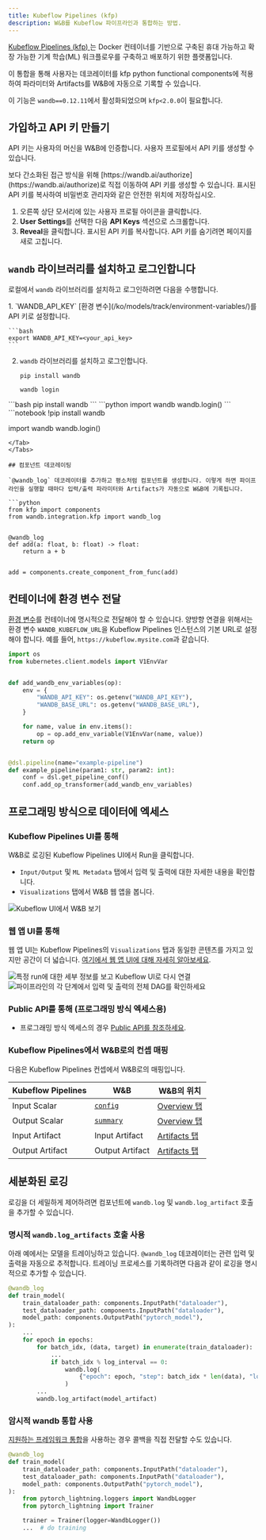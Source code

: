 ```yaml
---
title: Kubeflow Pipelines (kfp)
description: W&B를 Kubeflow 파이프라인과 통합하는 방법.
---
```


[Kubeflow Pipelines (kfp) ](https://www.kubeflow.org/docs/components/pipelines/overview/)는 Docker 컨테이너를 기반으로 구축된 휴대 가능하고 확장 가능한 기계 학습(ML) 워크플로우를 구축하고 배포하기 위한 플랫폼입니다.

이 통합을 통해 사용자는 데코레이터를 kfp python functional components에 적용하여 파라미터와 Artifacts를 W&B에 자동으로 기록할 수 있습니다.

이 기능은 `wandb==0.12.11`에서 활성화되었으며 `kfp<2.0.0`이 필요합니다.

## 가입하고 API 키 만들기

API 키는 사용자의 머신을 W&B에 인증합니다. 사용자 프로필에서 API 키를 생성할 수 있습니다.

<Note>
보다 간소화된 접근 방식을 위해 [https://wandb.ai/authorize](https://wandb.ai/authorize)로 직접 이동하여 API 키를 생성할 수 있습니다. 표시된 API 키를 복사하여 비밀번호 관리자와 같은 안전한 위치에 저장하십시오.
</Note>

1. 오른쪽 상단 모서리에 있는 사용자 프로필 아이콘을 클릭합니다.
2. **User Settings**를 선택한 다음 **API Keys** 섹션으로 스크롤합니다.
3. **Reveal**을 클릭합니다. 표시된 API 키를 복사합니다. API 키를 숨기려면 페이지를 새로 고칩니다.

## `wandb` 라이브러리를 설치하고 로그인합니다

로컬에서 `wandb` 라이브러리를 설치하고 로그인하려면 다음을 수행합니다.

<Tabs>
<Tab title="커맨드라인">
1. `WANDB_API_KEY` [환경 변수](/ko/models/track/environment-variables/)를 API 키로 설정합니다.

    ```bash
    export WANDB_API_KEY=<your_api_key>
    ```

2. `wandb` 라이브러리를 설치하고 로그인합니다.

    ```shell
    pip install wandb

    wandb login
    ```
</Tab>
<Tab title="Python">
```bash
pip install wandb
```
```python
import wandb
wandb.login()
```
</Tab>
<Tab title="Python notebook">
```notebook
!pip install wandb

import wandb
wandb.login()
```
</Tab>
</Tabs>

## 컴포넌트 데코레이팅

`@wandb_log` 데코레이터를 추가하고 평소처럼 컴포넌트를 생성합니다. 이렇게 하면 파이프라인을 실행할 때마다 입력/출력 파라미터와 Artifacts가 자동으로 W&B에 기록됩니다.

```python
from kfp import components
from wandb.integration.kfp import wandb_log


@wandb_log
def add(a: float, b: float) -> float:
    return a + b


add = components.create_component_from_func(add)
```

## 컨테이너에 환경 변수 전달

[환경 변수](/ko/models/track/environment-variables/)를 컨테이너에 명시적으로 전달해야 할 수 있습니다. 양방향 연결을 위해서는 환경 변수 `WANDB_KUBEFLOW_URL`을 Kubeflow Pipelines 인스턴스의 기본 URL로 설정해야 합니다. 예를 들어, `https://kubeflow.mysite.com`과 같습니다.

```python
import os
from kubernetes.client.models import V1EnvVar


def add_wandb_env_variables(op):
    env = {
        "WANDB_API_KEY": os.getenv("WANDB_API_KEY"),
        "WANDB_BASE_URL": os.getenv("WANDB_BASE_URL"),
    }

    for name, value in env.items():
        op = op.add_env_variable(V1EnvVar(name, value))
    return op


@dsl.pipeline(name="example-pipeline")
def example_pipeline(param1: str, param2: int):
    conf = dsl.get_pipeline_conf()
    conf.add_op_transformer(add_wandb_env_variables)
```

## 프로그래밍 방식으로 데이터에 엑세스

### Kubeflow Pipelines UI를 통해

W&B로 로깅된 Kubeflow Pipelines UI에서 Run을 클릭합니다.

* `Input/Output` 및 `ML Metadata` 탭에서 입력 및 출력에 대한 자세한 내용을 확인합니다.
* `Visualizations` 탭에서 W&B 웹 앱을 봅니다.

<Frame>
    <img src="/images/integrations/kubeflow_app_pipelines_ui.png" alt="Kubeflow UI에서 W&B 보기"  />
</Frame>

### 웹 앱 UI를 통해

웹 앱 UI는 Kubeflow Pipelines의 `Visualizations` 탭과 동일한 콘텐츠를 가지고 있지만 공간이 더 넓습니다. [여기에서 웹 앱 UI에 대해 자세히 알아보세요](/ko/models/app/).

<Frame>
    <img src="/images/integrations/kubeflow_pipelines.png" alt="특정 run에 대한 세부 정보를 보고 Kubeflow UI로 다시 연결"  />
</Frame>

<Frame>
    <img src="/images/integrations/kubeflow_via_app.png" alt="파이프라인의 각 단계에서 입력 및 출력의 전체 DAG를 확인하세요"  />
</Frame>

### Public API를 통해 (프로그래밍 방식 엑세스용)

* 프로그래밍 방식 엑세스의 경우 [Public API를 참조하세요](/ko/models/ref/python/public-api).

### Kubeflow Pipelines에서 W&B로의 컨셉 매핑

다음은 Kubeflow Pipelines 컨셉에서 W&B로의 매핑입니다.

| Kubeflow Pipelines | W&B | W&B의 위치 |
| ------------------ | --- | --------------- |
| Input Scalar | [`config`](/ko/models/track/config/) | [Overview 탭](/ko/models/runs/#overview-tab) |
| Output Scalar | [`summary`](/ko/models/track/log/) | [Overview 탭](/ko/models/runs/#overview-tab) |
| Input Artifact | Input Artifact | [Artifacts 탭](/ko/models/runs/#artifacts-tab) |
| Output Artifact | Output Artifact | [Artifacts 탭](/ko/models/runs/#artifacts-tab) |

## 세분화된 로깅

로깅을 더 세밀하게 제어하려면 컴포넌트에 `wandb.log` 및 `wandb.log_artifact` 호출을 추가할 수 있습니다.

### 명시적 `wandb.log_artifacts` 호출 사용

아래 예에서는 모델을 트레이닝하고 있습니다. `@wandb_log` 데코레이터는 관련 입력 및 출력을 자동으로 추적합니다. 트레이닝 프로세스를 기록하려면 다음과 같이 로깅을 명시적으로 추가할 수 있습니다.

```python
@wandb_log
def train_model(
    train_dataloader_path: components.InputPath("dataloader"),
    test_dataloader_path: components.InputPath("dataloader"),
    model_path: components.OutputPath("pytorch_model"),
):
    ...
    for epoch in epochs:
        for batch_idx, (data, target) in enumerate(train_dataloader):
            ...
            if batch_idx % log_interval == 0:
                wandb.log(
                    {"epoch": epoch, "step": batch_idx * len(data), "loss": loss.item()}
                )
        ...
        wandb.log_artifact(model_artifact)
```

### 암시적 wandb 통합 사용

[지원하는 프레임워크 통합](/ko/guides/integrations/)을 사용하는 경우 콜백을 직접 전달할 수도 있습니다.

```python
@wandb_log
def train_model(
    train_dataloader_path: components.InputPath("dataloader"),
    test_dataloader_path: components.InputPath("dataloader"),
    model_path: components.OutputPath("pytorch_model"),
):
    from pytorch_lightning.loggers import WandbLogger
    from pytorch_lightning import Trainer

    trainer = Trainer(logger=WandbLogger())
    ...  # do training
```
